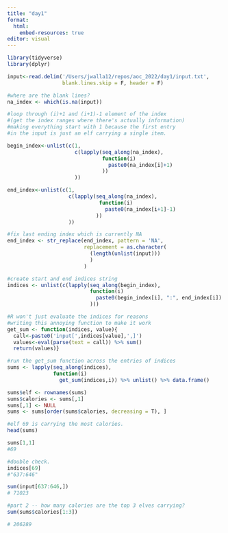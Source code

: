 ```yaml
---
title: "day1"
format:
  html:
    embed-resources: true
editor: visual
---
```


```r
library(tidyverse)
library(dplyr)

input<-read.delim('/Users/jwalla12/repos/aoc_2022/day1/input.txt', 
                  blank.lines.skip = F, header = F) 

#where are the blank lines?
na_index <- which(is.na(input))

#loop through (i)+1 and (i+1)-1 element of the index 
#(get the index ranges where there's actually information)
#making everything start with 1 because the first entry 
#in the input is just an elf carrying a single item.

begin_index<-unlist(c(1, 
                      c(lapply(seq_along(na_index), 
                               function(i) 
                                 paste0(na_index[i]+1)
                               ))
                      ))

end_index<-unlist(c(1, 
                    c(lapply(seq_along(na_index), 
                              function(i) 
                                paste0(na_index[i+1]-1)
                             ))
                    ))

#fix last ending index which is currently NA
end_index <- str_replace(end_index, pattern = 'NA', 
                         replacement = as.character(
                           (length(unlist(input)))
                           )
                         )

#create start and end indices string
indices <- unlist(c(lapply(seq_along(begin_index), 
                           function(i) 
                             paste0(begin_index[i], ":", end_index[i])
                           )))

#R won't just evaluate the indices for reasons
#writing this annoying function to make it work
get_sum <- function(indices, value){
  call<-paste0('input[',indices[value],',]')
  values<-eval(parse(text = call)) %>% sum()
  return(values)}

#run the get_sum function across the entries of indices
sums <- lapply(seq_along(indices), 
               function(i) 
                 get_sum(indices,i)) %>% unlist() %>% data.frame()

sums$elf <- rownames(sums)
sums$calories <- sums[,1]
sums[,1] <- NULL
sums <- sums[order(sums$calories, decreasing = T), ]   

#elf 69 is carrying the most calories.
head(sums)

sums[1,1] 
#69

#double check. 
indices[69]
#"637:646"

sum(input[637:646,])
# 71023

```

```r
#part 2 -- how many calories are the top 3 elves carrying?
sum(sums$calories[1:3])

# 206289
```
